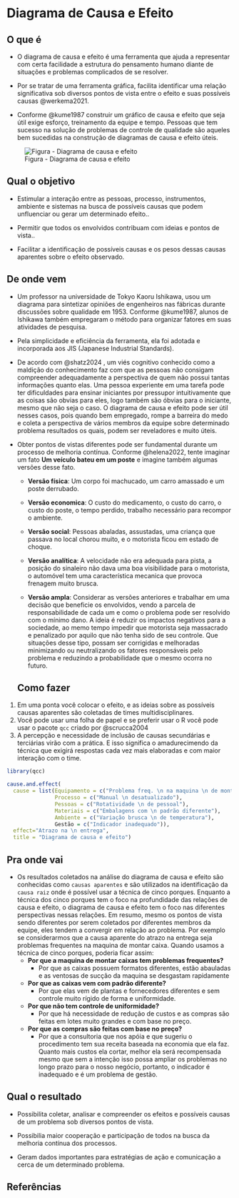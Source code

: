 # Diagrama de Causa e Efeito

## O que é {.unnumbered}

-   O diagrama de causa e efeito é uma ferramenta que ajuda a representar com certa facilidade a estrutura do pensamento humano diante de situações e problemas complicados de se resolver.

-   Por se tratar de uma ferramenta gráfica, facilita identificar uma relação significativa sob diversos pontos de vista entre o efeito e suas possíveis causas @werkema2021.

-   Conforme @kume1987 construir um gráfico de causa e efeito que seja útil exige esforço, treinamento da equipe e tempo. Pessoas que tem sucesso na solução de problemas de controle de qualidade são aqueles bem sucedidas na construção de diagramas de causa e efeito úteis.

![Figura - Diagrama de causa e efeito](images/diagrama_causa_efeito.png)

## Qual o objetivo {.unnumbered}

-   Estimular a interação entre as pessoas, processo, instrumentos, ambiente e sistemas na busca de possíveis causas que podem unfluenciar ou gerar um determinado efeito..

-   Permitir que todos os envolvidos contribuam com ideias e pontos de vista..

-   Facilitar a identificação de possíveis causas e os pesos dessas causas aparentes sobre o efeito observado.

## De onde vem {.unnumbered}

-   Um professor na universidade de Tokyo Kaoru Ishikawa, usou um diagrama para sintetizar opiniões de engenheiros nas fábricas durante discussões sobre qualidade em 1953. Conforme @kume1987, alunos de Ishikawa também empregaram o método para organizar fatores em suas atividades de pesquisa.

-   Pela simplicidade e eficiência da ferramenta, ela foi adotada e incorporada aos JIS (Japanese Industrial Standards).

-   De acordo com @shatz2024 , um viés cognitivo conhecido como a maldição do conhecimento faz com que as pessoas não consigam compreender adequadamente a perspectiva de quem não possui tantas informações quanto elas. Uma pessoa experiente em uma tarefa pode ter dificuldades para ensinar iniciantes por pressupor intuitivamente que as coisas são obvias para eles, logo também são óbvias para o iniciante, mesmo que não seja o caso. O diagrama de causa e efeito pode ser útil nesses casos, pois quando bem empregado, rompe a barreira do medo e coleta a perspectiva de vários membros da equipe sobre determinado problema resultados os quais, podem ser reveladores e muito úteis.

-   Obter pontos de vistas diferentes pode ser fundamental durante um processo de melhoria contínua. Conforme @helena2022, tente imaginar um fato **Um veículo bateu em um poste** e imagine também algumas versões desse fato.

    -   **Versão física**: Um corpo foi machucado, um carro amassado e um poste derrubado.

    -   **Versão economica**: O custo do medicamento, o custo do carro, o custo do poste, o tempo perdido, trabalho necessário para recompor o ambiente.

    -   **Versão social**: Pessoas abaladas, assustadas, uma criança que passava no local chorou muito, e o motorista ficou em estado de choque.

    -   **Versão analítica**: A velocidade não era adequada para pista, a posição do sinaleiro não dava uma boa visibilidade para o motorista, o automóvel tem uma característica mecanica que provoca frenagem muito brusca.

    -   **Versão ampla**: Considerar as versões anteriores e trabalhar em uma decisão que beneficie os envolvidos, vendo a parcela de responsabilidade de cada um e como o problema pode ser resolvido com o mínimo dano. A ideia é reduzir os impactos negativos para a sociedade, ao memo tempo impedir que motorista seja massacrado e penalizado por aquilo que não tenha sido de seu controle. Que situações desse tipo, possam ser corrigidas e melhoradas minimizando ou neutralizando os fatores responsáveis pelo problema e reduzindo a probabilidade que o mesmo ocorra no futuro.

    ## Como fazer {.unnumbered}

1.  Em uma ponta você colocar o efeito, e as ideias sobre as possíveis causas aparentes são coletadas de times multidisciplinares.
2.  Você pode usar uma folha de papel e se preferir usar o R você pode usar o pacote `qcc` criado por @scrucca2004
3.  A percepção e necessidade de inclusão de causas secundárias e terciárias virão com a prática. E isso significa o amadurecimendo da técnica que exigirá respostas cada vez mais elaboradas e com maior interação com o time.

```r

library(qcc)

cause.and.effect(
  cause = list(Equipamento = c("Problema freq. \n na maquina \n de montar caixas"),
               Processo = c("Manual \n desatualizado"),
               Pessoas = c("Rotatividade \n de pessoal"),
               Materiais = c("Embalagens com \n padrão diferente"),
               Ambiente = c("Variação brusca \n de temperatura"),
               Gestão = c("Indicador inadequado")),
  effect="Atrazo na \n entrega",
  title = "Diagrama de causa e efeito")


```

## Pra onde vai {.unnumbered}

-   Os resultados coletados na análise do diagrama de causa e efeito são conhecidas como `causas aparentes` e são utilizados na identificação da `causa raiz` onde é possível usar a técnica de cinco porques. Enquanto a técnica dos cinco porques tem o foco na profundidade das relações de causa e efeito, o diagrama de causa e efeito tem o foco nas diferentes perspectivas nessas relações. Em resumo, mesmo os pontos de vista sendo diferentes por serem coletados por diferentes membros da equipe, eles tendem a convergir em relação ao problema. Por exemplo se considerarmos que a causa aparente do atrazo na entrega seja problemas frequentes na maquina de montar caixa. Quando usamos a técnica de cinco porques, poderia ficar assim:
    -   **Por que a maquina de montar caixas tem problemas frequentes?**
        -   Por que as caixas possuem formatos diferentes, estão abauladas e as ventosas de sucção da maquina se desgastam rapidamente
    -   **Por que as caixas vem com padrão diferente?**
        -   Por que elas vem de plantas e fornecedores diferentes e sem controle muito rígido de forma e uniformidade.
    -   **Por que não tem controle de uniformidade?**
        -   Por que há necessidade de redução de custos e as compras são feitas em lotes muito grandes e com base no preço.
    -   **Por que as compras são feitas com base no preço?**
        -   Por que a consultoria que nos apóia e que sugeriu o procedimento tem sua receita baseada na economia que ela faz. Quanto mais custos ela cortar, melhor ela será recompensada mesmo que sem a intenção isso possa ampliar os problemas no longo prazo para o nosso negócio, portanto, o indicador é inadequado e é um problema de gestão.

## Qual o resultado {.unnumbered}

-   Possibilita coletar, analisar e compreender os efeitos e possíveis causas de um problema sob diversos pontos de vista.

-   Possibilia maior cooperação e participação de todos na busca da melhoria contínua dos processos.

-   Geram dados importantes para estratégias de ação e comunicação a cerca de um determinado problema.

## Referências {.unnumbered}
